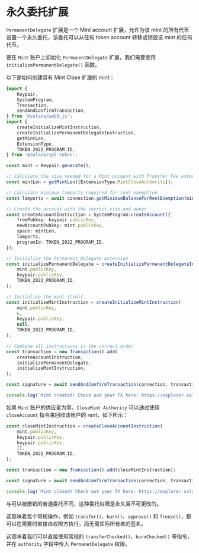 
# 永久委托扩展

`PermanentDelegate` 扩展是一个 Mint account 扩展，允许为该 mint 的所有代币设置一个永久委托，该委托可以从任何 token account 转移或销毁该 mint 的任何代币。

<ArticleSection name="初始化 Mint Account" id="initializing-the-mint-account" level="h2" />

要在 `Mint` 账户上初始化 `PermanentDelegate` 扩展，我们需要使用 `initializePermanentDelegate()` 函数。

以下是如何创建带有 Mint Close 扩展的 mint：

```ts
import {
    Keypair,
    SystemProgram,
    Transaction,
    sendAndConfirmTransaction,
} from '@solana/web3.js';
import {
    createInitializeMintInstruction,
    createInitializePermanentDelegateInstruction,
    getMintLen,
    ExtensionType,
    TOKEN_2022_PROGRAM_ID,
} from '@solana/spl-token';

const mint = Keypair.generate();

// Calculate the size needed for a Mint account with Transfer Fee extension
const mintLen = getMintLen([ExtensionType.MintCloseAuthority]);

// Calculate minimum lamports required for rent exemption
const lamports = await connection.getMinimumBalanceForRentExemption(mintLen);

// Create the account with the correct size and owner
const createAccountInstruction = SystemProgram.createAccount({
    fromPubkey: keypair.publicKey,
    newAccountPubkey: mint.publicKey,
    space: mintLen,
    lamports,
    programId: TOKEN_2022_PROGRAM_ID,
});

// Initialize the Permanent Delegate extension
const initializePermanentDelegate = createInitializePermanentDelegateInstruction(
    mint.publicKey,
    keypair.publicKey,
    TOKEN_2022_PROGRAM_ID,
);

// Initialize the mint itself
const initializeMintInstruction = createInitializeMintInstruction(
    mint.publicKey,
    6,
    keypair.publicKey,
    null,
    TOKEN_2022_PROGRAM_ID,
);

// Combine all instructions in the correct order
const transaction = new Transaction().add(
    createAccountInstruction,
    initializePermanentDelegate,
    initializeMintInstruction,
);

const signature = await sendAndConfirmTransaction(connection, transaction, [keypair, mint]);

console.log(`Mint created! Check out your TX here: https://explorer.solana.com/tx/${signature}?cluster=devnet`);
```

<ArticleSection name="关闭 Mint Account" id="closing-the-mint-account" level="h2" />

如果 `Mint` 账户的供应量为零，`CloseMint Authority` 可以通过使用 `closeAccount` 指令来回收该账户的 rent，如下所示：

```ts
const closeMintInstruction = createCloseAccountInstruction(
    mint.publicKey,
    keypair.publicKey,
    keypair.publicKey,
    [],
    TOKEN_2022_PROGRAM_ID,
);

const transaction = new Transaction().add(closeMintInstruction);

const signature = await sendAndConfirmTransaction(connection, transaction, [keypair], {skipPreflight: false});

console.log(`Mint closed! Check out your TX here: https://explorer.solana.com/tx/${signature}?cluster=devnet`);
```

<ArticleSection name="权限操作" id="permissioned-actions" level="h2" />

与可以被撤销的普通委托不同，这种委托权限是永久且不可更改的。

这意味着每个常规操作，例如 `transfer()`、`burn()`、`approve()` 和 `freeze()`，都可以在需要时直接由权限方执行，而无需实际所有者的签名。

这意味着我们可以直接使用常规的 `transferChecked()`、`burnChecked()` 等指令，并在 `authority` 字段中传入 `PermanetDelegate` 权限。